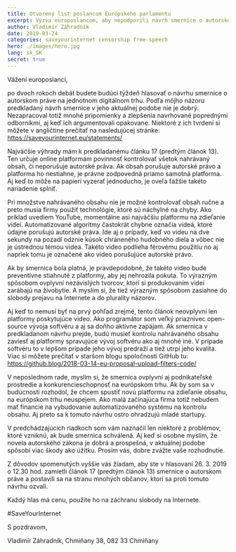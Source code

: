 ```yaml
---
title: Otvorený list poslancom Európskeho parlamentu
excerpt: Výzva europoslancom, aby nepodporili návrh smernice o autorskom práve na jednotnom digitálnom trhu
author: Vladimír Záhradník
date: 2019-03-24
categories: saveyourinternet censorship free-speech
hero: ./images/hero.jpg
lang: sk_SK
secret: true
---
```


Vážení europoslanci,

po dvoch rokoch debát budete budúci týždeň hlasovať o návrhu smernice o autorskom práve na jednotnom digitálnom trhu. Podľa môjho názoru predkladaný návrh smernice v jeho aktuálnej podobe nie je dobrý. Nezapracoval totiž mnohé pripomienky a zlepšenia navrhované poprednými odborníkmi, aj keď ich argumentovali opakovane. Niektoré z ich tvrdení si môžete v angličtine prečítať na nasledujúcej stránke: https://saveyourinternet.eu/statements/

Najväčšie výhrady mám k predkladanému článku 17 (predtým článok 13). Ten určuje online platformám povinnosť kontrolovať všetok nahrávaný obsah, či neporušuje autorské práva. Ak obsah porušuje autorské právo a platforma ho nestiahne, je právne zodpovedná priamo samotná platforma. Aj keď to môže na papieri vyzerať jednoducho, je oveľa ťažšie takéto nariadenie splniť.

Pri množstve nahrávaného obsahu nie je možné kontrolovať obsah ručne a preto musia firmy použiť technológie, ktoré sú náchylné na chyby. Ako príklad uvediem YouTube, momentálne asi najväčšiu platformu na zdieľanie videí. Automatizované algoritmy častokrát chybne označia videá, ktoré údajne porušujú autorské práva. Ide aj o prípady, keď vo videu na dve sekundy na pozadí odznie kúsok chráneného hudobného diela a vôbec nie je ústrednou témou videa. Takéto video podlieha férovému použitiu no aj napriek tomu je označené ako video porušujúce autorské právo.

Ak by smernica bola platná, je pravdepodobné, že takéto video bude preventívne stiahnuté z platformy, aby jej nehrozila pokuta. To výrazným spôsobom ovplyvní nezávislých tvorcov, ktorí si produkovaním videí zarábajú na živobytie. A myslím si, že tiež výrazným spôsobom zasiahne do slobody prejavu na Internete a do plurality názorov.

Aj keď to nemusí byť na prvý pohľad zrejmé, tento článok neovplyvní len platformy poskytujúce video. Ako programátor som veľký priaznivec open-source vývoja softvéru a aj sa doňho aktívne zapájam. Ak smernica v predkladanom návrhu prejde, budú musieť kontrolu nahrávaného obsahu zaviesť aj platformy spravujúce vývoj softvéru ako aj mnohé iné. V prípade softvéru to v lepšom prípade jeho vývoj predraží a tiež utrpí jeho kvalita. Viac si môžete prečítať v staršom blogu spoločnosti GitHub tu: https://github.blog/2018-03-14-eu-proposal-upload-filters-code/

V neposlednom rade, myslím si, že smernica ovplyvní aj podnikateľské prostredie a konkurencieschopnosť na európskom trhu. Ak by som sa v budúcnosti rozhodol, že chcem spustiť novú platformu na zdieľanie obsahu, na európskom trhu neuspejem. Ako malá začínajúca firma totiž nebudem mať financie na vybudovanie automatizovaného systému na kontrolu obsahu. Aj preto sa k tomuto návrhu ostro ohradzujú mladé startupy.

V predchádzajúcich riadkoch som vám naznačil len niektoré z problémov, ktoré vzniknú, ak bude smernica schválená. Aj keď si osobne myslím, že novela autorského zákona je dobrá a prospešná, v aktuálnej podobe spôsobí viac škody ako úžitku. Prosím vás, dobre zvážte vaše rozhodnutie.

Z dôvodov spomenutých vyššie vás žiadam, aby ste v hlasovaní 26. 3. 2019 o 12.30 hod. zamietli článok 17 (predtým článok 13) smernice o autorskom práve a postavili sa na stranu mnohých občanov, ktorí sa proti tomuto návrhu ozvali.

Každý hlas má cenu, použite ho na záchranu slobody na Internete.

&#35;SaveYourInternet

S pozdravom,

Vladimír Záhradník,
Chmiňany 38, 082 33 Chmiňany